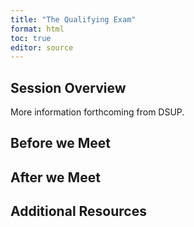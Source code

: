 ```yaml
---
title: "The Qualifying Exam"
format: html
toc: true
editor: source
---
```

## Session Overview

More information forthcoming from DSUP.

## Before we Meet

## After we Meet

## Additional Resources
